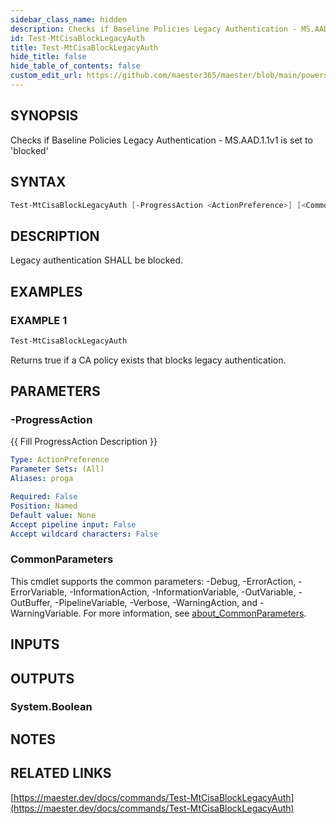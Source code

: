 ```yaml
---
sidebar_class_name: hidden
description: Checks if Baseline Policies Legacy Authentication - MS.AAD.1.1v1 is set to 'blocked'
id: Test-MtCisaBlockLegacyAuth
title: Test-MtCisaBlockLegacyAuth
hide_title: false
hide_table_of_contents: false
custom_edit_url: https://github.com/maester365/maester/blob/main/powershell/public/Test-MtCisaBlockLegacyAuth.ps1
---
```


## SYNOPSIS

Checks if Baseline Policies Legacy Authentication - MS.AAD.1.1v1 is set to 'blocked'

## SYNTAX

```powershell
Test-MtCisaBlockLegacyAuth [-ProgressAction <ActionPreference>] [<CommonParameters>]
```

## DESCRIPTION

Legacy authentication SHALL be blocked.

## EXAMPLES

### EXAMPLE 1

```powershell
Test-MtCisaBlockLegacyAuth
```

Returns true if a CA policy exists that blocks legacy authentication.

## PARAMETERS

### -ProgressAction

\{\{ Fill ProgressAction Description \}\}

```yaml
Type: ActionPreference
Parameter Sets: (All)
Aliases: proga

Required: False
Position: Named
Default value: None
Accept pipeline input: False
Accept wildcard characters: False
```

### CommonParameters

This cmdlet supports the common parameters: -Debug, -ErrorAction, -ErrorVariable, -InformationAction, -InformationVariable, -OutVariable, -OutBuffer, -PipelineVariable, -Verbose, -WarningAction, and -WarningVariable. For more information, see [about_CommonParameters](http://go.microsoft.com/fwlink/?LinkID=113216).

## INPUTS

## OUTPUTS

### System.Boolean

## NOTES

## RELATED LINKS

[https://maester.dev/docs/commands/Test-MtCisaBlockLegacyAuth](https://maester.dev/docs/commands/Test-MtCisaBlockLegacyAuth)
